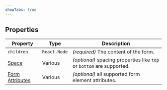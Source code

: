 ```yaml
---
showTabs: true
---
```


## Properties

| Property                                                                                     | Type         | Description                                                           |
| -------------------------------------------------------------------------------------------- | ------------ | --------------------------------------------------------------------- |
| `children`                                                                                   | `React.Node` | _(required)_ The content of the form.                                 |
| [Space](/uilib/layout/space/properties)                                                      | Various      | _(optional)_ spacing properties like `top` or `bottom` are supported. |
| [Form Attributes](https://developer.mozilla.org/en-US/docs/Web/HTML/Element/form#attributes) | Various      | _(optional)_ all supported form element attributes.                   |
